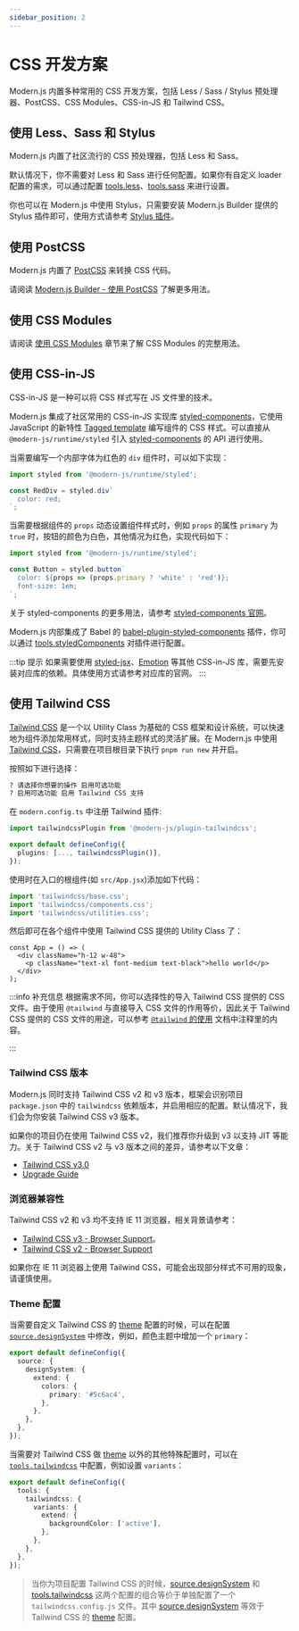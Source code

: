 ```yaml
---
sidebar_position: 2
---
```


# CSS 开发方案

Modern.js 内置多种常用的 CSS 开发方案，包括 Less / Sass / Stylus 预处理器、PostCSS、CSS Modules、CSS-in-JS 和 Tailwind CSS。

## 使用 Less、Sass 和 Stylus

Modern.js 内置了社区流行的 CSS 预处理器，包括 Less 和 Sass。

默认情况下，你不需要对 Less 和 Sass 进行任何配置。如果你有自定义 loader 配置的需求，可以通过配置 [tools.less](/configure/app/tools/less)、[tools.sass](/configure/app/tools/sass) 来进行设置。

你也可以在 Modern.js 中使用 Stylus，只需要安装 Modern.js Builder 提供的 Stylus 插件即可，使用方式请参考 [Stylus 插件](https://modernjs.dev/builder/plugins/plugin-stylus.html)。

## 使用 PostCSS

Modern.js 内置了 [PostCSS](https://postcss.org/) 来转换 CSS 代码。

请阅读 [Modern.js Builder - 使用 PostCSS](https://modernjs.dev/builder/guide/basic/css-usage.html#%E4%BD%BF%E7%94%A8-postcss) 了解更多用法。

## 使用 CSS Modules

请阅读 [使用 CSS Modules](https://modernjs.dev/builder/guide/basic/css-modules.html) 章节来了解 CSS Modules 的完整用法。

## 使用 CSS-in-JS

CSS-in-JS 是一种可以将 CSS 样式写在 JS 文件里的技术。

Modern.js 集成了社区常用的 CSS-in-JS 实现库 [styled-components](https://styled-components.com/)，它使用 JavaScript 的新特性 [Tagged template](https://developer.mozilla.org/en-US/docs/Web/JavaScript/Reference/Template_literals#tagged_templates) 编写组件的 CSS 样式。可以直接从 `@modern-js/runtime/styled` 引入 [styled-components](https://styled-components.com/) 的 API 进行使用。

当需要编写一个内部字体为红色的 `div` 组件时，可以如下实现：

```js
import styled from '@modern-js/runtime/styled';

const RedDiv = styled.div`
  color: red;
`;
```

当需要根据组件的 `props` 动态设置组件样式时，例如 `props` 的属性 `primary` 为 `true` 时，按钮的颜色为白色，其他情况为红色，实现代码如下：

```js
import styled from '@modern-js/runtime/styled';

const Button = styled.button`
  color: ${props => (props.primary ? 'white' : 'red')};
  font-size: 1em;
`;
```

关于 styled-components 的更多用法，请参考 [styled-components 官网](https://styled-components.com/)。

Modern.js 内部集成了 Babel 的 [babel-plugin-styled-components](https://github.com/styled-components/babel-plugin-styled-components) 插件，你可以通过 [tools.styledComponents](/configure/app/tools/styled-components) 对插件进行配置。

:::tip 提示
如果需要使用 [styled-jsx](https://www.npmjs.com/package/styled-jsx)、[Emotion](https://emotion.sh/) 等其他 CSS-in-JS 库，需要先安装对应库的依赖。具体使用方式请参考对应库的官网。
:::

## 使用 Tailwind CSS

[Tailwind CSS](https://tailwindcss.com/) 是一个以 Utility Class 为基础的 CSS 框架和设计系统，可以快速地为组件添加常用样式，同时支持主题样式的灵活扩展。在 Modern.js 中使用 [Tailwind CSS](https://tailwindcss.com/)，只需要在项目根目录下执行 `pnpm run new` 并开启。

按照如下进行选择：

```bash
? 请选择你想要的操作 启用可选功能
? 启用可选功能 启用 Tailwind CSS 支持
```

在 `modern.config.ts` 中注册 Tailwind 插件:

```ts title="modern.config.ts"
import tailwindcssPlugin from '@modern-js/plugin-tailwindcss';

export default defineConfig({
  plugins: [..., tailwindcssPlugin()],
});
```

使用时在入口的根组件(如 `src/App.jsx`)添加如下代码：

```js
import 'tailwindcss/base.css';
import 'tailwindcss/components.css';
import 'tailwindcss/utilities.css';
```

然后即可在各个组件中使用 Tailwind CSS 提供的 Utility Class 了：

```tsx
const App = () => (
  <div className="h-12 w-48">
    <p className="text-xl font-medium text-black">hello world</p>
  </div>
);
```

:::info 补充信息
根据需求不同，你可以选择性的导入 Tailwind CSS 提供的 CSS 文件。由于使用 `@tailwind` 与直接导入 CSS 文件的作用等价，因此关于 Tailwind CSS 提供的 CSS 文件的用途，可以参考 [`@tailwind` 的使用](https://tailwindcss.com/docs/functions-and-directives#tailwind) 文档中注释里的内容。

:::

### Tailwind CSS 版本

Modern.js 同时支持 Tailwind CSS v2 和 v3 版本，框架会识别项目 `package.json` 中的 `tailwindcss` 依赖版本，并启用相应的配置。默认情况下，我们会为你安装 Tailwind CSS v3 版本。

如果你的项目仍在使用 Tailwind CSS v2，我们推荐你升级到 v3 以支持 JIT 等能力。关于 Tailwind CSS v2 与 v3 版本之间的差异，请参考以下文章：

- [Tailwind CSS v3.0](https://tailwindcss.com/blog/tailwindcss-v3)
- [Upgrade Guide](https://tailwindcss.com/docs/upgrade-guide)

### 浏览器兼容性

Tailwind CSS v2 和 v3 均不支持 IE 11 浏览器，相关背景请参考：

- [Tailwind CSS v3 - Browser Support](https://tailwindcss.com/docs/browser-support)。
- [Tailwind CSS v2 - Browser Support](https://v2.tailwindcss.com/docs/browser-support)

如果你在 IE 11 浏览器上使用 Tailwind CSS，可能会出现部分样式不可用的现象，请谨慎使用。

### Theme 配置

当需要自定义 Tailwind CSS 的 [theme](https://tailwindcss.com/docs/theme) 配置的时候，可以在配置 [`source.designSystem`](/configure/app/source/design-system) 中修改，例如，颜色主题中增加一个 `primary`：

```ts title="modern.config.ts"
export default defineConfig({
  source: {
    designSystem: {
      extend: {
        colors: {
          primary: '#5c6ac4',
        },
      },
    },
  },
});
```

当需要对 Tailwind CSS 做 [theme](https://tailwindcss.com/docs/theme) 以外的其他特殊配置时，可以在 [`tools.tailwindcss`](/configure/app/tools/tailwindcss) 中配置，例如设置 `variants`：

```ts title="modern.config.ts"
export default defineConfig({
  tools: {
    tailwindcss: {
      variants: {
        extend: {
          backgroundColor: ['active'],
        },
      },
    },
  },
});
```

> 当你为项目配置 Tailwind CSS 的时候，[source.designSystem](/configure/app/source/design-system) 和 [tools.tailwindcss](/configure/app/tools/tailwindcss) 这两个配置的组合等价于单独配置了一个 `tailwindcss.config.js` 文件。其中 [source.designSystem](/configure/app/source/design-system) 等效于 Tailwind CSS 的 [theme](https://v2.tailwindcss.com/docs/configuration#theme) 配置。
